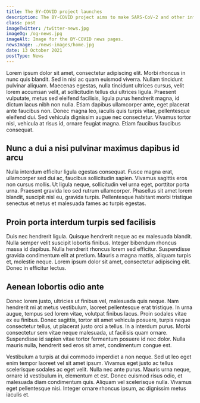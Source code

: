 ```yaml
---
title: The BY-COVID project launches
description: The BY-COVID project aims to make SARS-CoV-2 and other infectious disease data easier to share across Europe.
class: post
imageTwitter: /twitter-news.jpg
imageOg: /og-news.jpg
imageAlt: Image for the BY-COVID news pages.
newsImage: ./news-images/home.jpg
date: 13 October 2021
postType: News
---
```



Lorem ipsum dolor sit amet, consectetur adipiscing elit. Morbi rhoncus in nunc quis blandit. Sed in nisi ac quam euismod viverra. Nullam tincidunt pulvinar aliquam. Maecenas egestas, nulla tincidunt ultrices cursus, velit lorem accumsan velit, at sollicitudin tellus dui ultrices ligula. Praesent vulputate, metus sed eleifend facilisis, ligula purus hendrerit magna, id dictum lacus nibh non nulla. Etiam dapibus ullamcorper ante, eget placerat ante faucibus non. Donec magna leo, iaculis quis turpis vitae, pellentesque eleifend dui. Sed vehicula dignissim augue nec consectetur. Vivamus tortor nisl, vehicula at risus id, ornare feugiat magna. Etiam faucibus faucibus consequat.

## Nunc a dui a nisi pulvinar maximus dapibus id arcu

Nulla interdum efficitur ligula egestas consequat. Fusce magna erat, ullamcorper sed dui ac, faucibus sollicitudin sapien. Vivamus sagittis eros non cursus mollis. Ut ligula neque, sollicitudin vel urna eget, porttitor porta urna. Praesent gravida leo sed rutrum ullamcorper. Phasellus sit amet lorem blandit, suscipit nisl eu, gravida turpis. Pellentesque habitant morbi tristique senectus et netus et malesuada fames ac turpis egestas.

## Proin porta interdum turpis sed facilisis

Duis nec hendrerit ligula. Quisque hendrerit neque ac ex malesuada blandit. Nulla semper velit suscipit lobortis finibus. Integer bibendum rhoncus massa id dapibus. Nulla hendrerit rhoncus lorem sed efficitur. Suspendisse gravida condimentum elit at pretium. Mauris a magna mattis, aliquam turpis et, molestie neque. Lorem ipsum dolor sit amet, consectetur adipiscing elit. Donec in efficitur lectus.

## Aenean lobortis odio ante

Donec lorem justo, ultricies ut finibus vel, malesuada quis neque. Nam hendrerit mi at metus vestibulum, laoreet pellentesque erat tristique. In urna augue, tempus sed lorem vitae, volutpat finibus lacus. Proin sodales vitae ex eu finibus. Donec sagittis, tortor sit amet vehicula posuere, turpis neque consectetur tellus, ut placerat justo orci a tellus. In a interdum purus. Morbi consectetur sem vitae neque malesuada, ut facilisis quam ornare. Suspendisse id sapien vitae tortor fermentum posuere id nec dolor. Nulla mauris nulla, hendrerit sed eros sit amet, condimentum congue est.

Vestibulum a turpis at dui commodo imperdiet a non neque. Sed ut leo eget enim tempor laoreet vel sit amet ipsum. Vivamus eget justo ac tellus scelerisque sodales ac eget velit. Nulla nec ante purus. Mauris urna neque, ornare id vestibulum in, elementum et est. Donec euismod risus odio, et malesuada diam condimentum quis. Aliquam vel scelerisque nulla. Vivamus eget pellentesque nisi. Integer ornare rhoncus ipsum, ac dignissim metus iaculis et.
